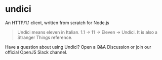 
# undici

An HTTP/1.1 client, written from scratch for Node.js

> Undici means eleven in Italian. 1.1 -> 11 -> Eleven -> Undici. It is also a Stranger Things reference.

Have a question about using Undici? Open a Q&A Discussion or join our official OpenJS Slack channel.

